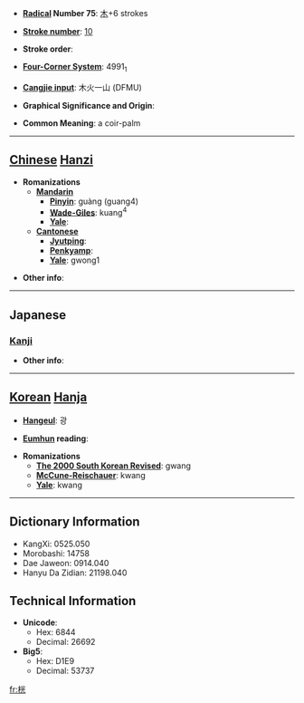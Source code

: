 * '''[[Wiktionary:Chinese radical index| Radical]] Number 75''': [[Wiktionary:Chinese radical index 木|木]]+6 strokes

* '''[[Wiktionary:Chinese total strokes index|Stroke number]]''': [[Wiktionary:Chinese total strokes index 10|10]]

* '''Stroke order''': 

* '''[[Wiktionary:Chinese four corner index|Four-Corner System]]''': 4991<sub>1</sub>

* '''[[Wiktionary:Chinese Cangjie index|Cangjie input]]''': 木火一山 (DFMU)

* '''Graphical Significance and Origin''': 

* '''Common Meaning''': a coir-palm

----

== [[Chinese]] [[Hanzi]] ==

* '''Romanizations'''
** '''[[Mandarin]]'''
*** '''[[Pinyin]]''': guàng (guang4)
*** '''[[Wade-Giles]]''': kuang<sup>4</sup>
*** '''[[Yale]]''': 
** '''[[Cantonese]]'''
*** '''[[Jyutping]]''':
*** '''[[Penkyamp]]''': 
*** '''[[Yale]]''': gwong1

* '''Other info''': 

----

==Japanese==
===[[Kanji]]===
{{kanji|on readings=[[こう]] (kō)|kun readings=[[よこぎ]] (yokogi)}}

* '''Other info''':  

----

== [[Korean]] [[Hanja]] ==

* '''[[Hangeul]]''': 광

* '''[[Eumhun]] reading''': 

* '''Romanizations'''
** '''[[The 2000 South Korean Revised Romanization|The 2000 South Korean Revised]]''': gwang
** '''[[McCune-Reischauer]]''': kwang
** '''[[Yale]]''': kwang

----

== Dictionary Information ==

* KangXi: 0525.050
* Morobashi: 14758
* Dae Jaweon: 0914.040
* Hanyu Da Zidian: 21198.040

== Technical Information ==

* '''Unicode''':
** Hex: 6844
** Decimal: 26692
* '''Big5''':
** Hex: D1E9
** Decimal: 53737

[[fr:桄]]